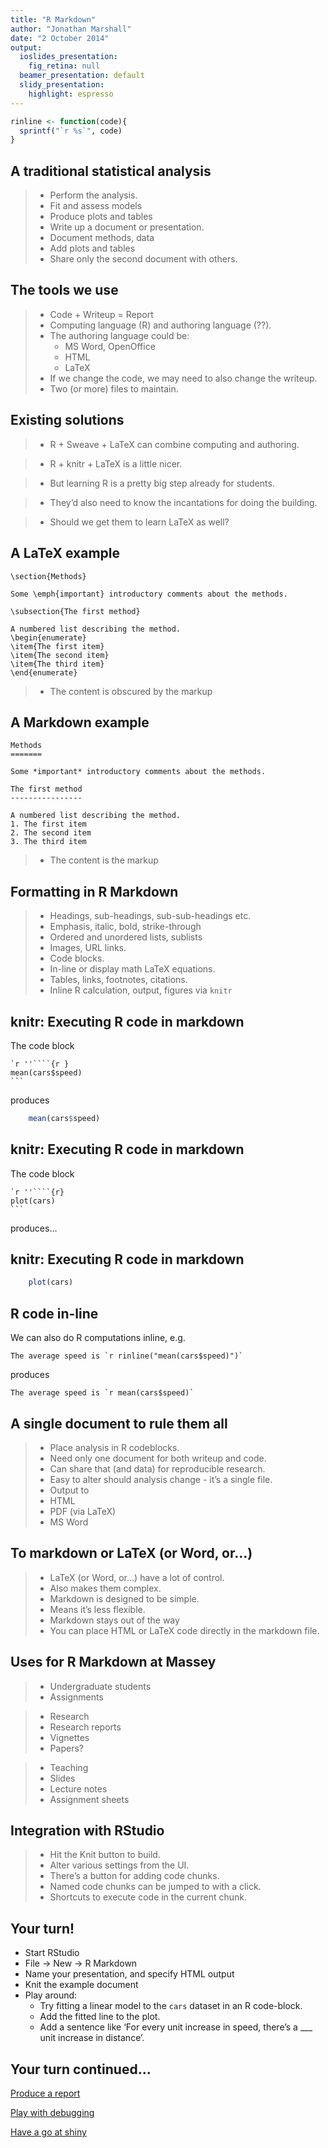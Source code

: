 ```yaml
---
title: "R Markdown"
author: "Jonathan Marshall"
date: "2 October 2014"
output:
  ioslides_presentation:
    fig_retina: null
  beamer_presentation: default
  slidy_presentation:
    highlight: espresso
---
```


```r
rinline <- function(code){
  sprintf("`r %s`", code)
}
```

## A traditional statistical analysis

> - Perform the analysis.
    - Fit and assess models
    - Produce plots and tables
> - Write up a document or presentation.
    - Document methods, data
    - Add plots and tables
> - Share only the second document with others.

## The tools we use

> - Code + Writeup = Report
> - Computing language (R) and authoring language (??).
> - The authoring language could be:
>     - MS Word, OpenOffice
>     - HTML
>     - LaTeX
> - If we change the code, we may need to also change the writeup.
> - Two (or more) files to maintain.

## Existing solutions

> - R + Sweave + LaTeX can combine computing and authoring.

> - R + knitr + LaTeX is a little nicer.

> - But learning R is a pretty big step already for students.

> - They'd also need to know the incantations for doing the building.

> - Should we get them to learn LaTeX as well?

## A LaTeX example

```
\section{Methods}

Some \emph{important} introductory comments about the methods.

\subsection{The first method}

A numbered list describing the method.
\begin{enumerate}
\item{The first item}
\item{The second item}
\item{The third item}
\end{enumerate}
```
> - The content is obscured by the markup

## A Markdown example

```
Methods
=======

Some *important* introductory comments about the methods.

The first method
----------------

A numbered list describing the method.
1. The first item
2. The second item
3. The third item
```

> - The content is the markup

## Formatting in R Markdown

> - Headings, sub-headings, sub-sub-headings etc.
> - Emphasis, italic, bold, strike-through
> - Ordered and unordered lists, sublists
> - Images, URL links.
> - Code blocks.
> - In-line or display math LaTeX equations.
> - Tables, links, footnotes, citations.
> - Inline R calculation, output, figures via `knitr`

## knitr: Executing R code in markdown

The code block

    `r ''````{r }
    mean(cars$speed)
    ```

produces

```r
    mean(cars$speed)
```

## knitr: Executing R code in markdown

The code block

    `r ''````{r}
    plot(cars)
    ```

produces...

## knitr: Executing R code in markdown

```r
    plot(cars)
```

## R code in-line

We can also do R computations inline, e.g.

```
The average speed is `r rinline("mean(cars$speed)")`
```

produces

```
The average speed is `r mean(cars$speed)`
```

## A single document to rule them all

> - Place analysis in R codeblocks.
> - Need only one document for both writeup and code.
> - Can share that (and data) for reproducible research.
> - Easy to alter should analysis change - it's a single file.
> - Output to
    - HTML
    - PDF (via LaTeX)
    - MS Word

## To markdown or LaTeX (or Word, or...)

> - LaTeX (or Word, or...) have a lot of control.
    - Also makes them complex.
> - Markdown is designed to be simple.
    - Means it's less flexible.
> - Markdown stays out of the way
    - You can place HTML or LaTeX code directly in the markdown file.

## Uses for R Markdown at Massey

> - Undergraduate students
    - Assignments

> - Research
    - Research reports
    - Vignettes
    - Papers?

> - Teaching
    - Slides
    - Lecture notes
    - Assignment sheets

## Integration with RStudio

> - Hit the Knit button to build.
> - Alter various settings from the UI.
> - There's a button for adding code chunks.
> - Named code chunks can be jumped to with a click.
> - Shortcuts to execute code in the current chunk.

## Your turn!

- Start RStudio
- File -> New -> R Markdown
- Name your presentation, and specify HTML output
- Knit the example document
- Play around:
    - Try fitting a linear model to the `cars` dataset in an R code-block.
    - Add the fitted line to the plot.
    - Add a sentence like 'For every unit increase in speed, there's a ___ unit increase in distance'.

## Your turn continued...

[Produce a report](http://www.massey.ac.nz/~jcmarsha/rstudio/report.html)

[Play with debugging](http://www.massey.ac.nz/~jcmarsha/rstudio/debugging.html)

[Have a go at shiny](http://www.massey.ac.nz/~jcmarsha/rstudio/shiny.html)


